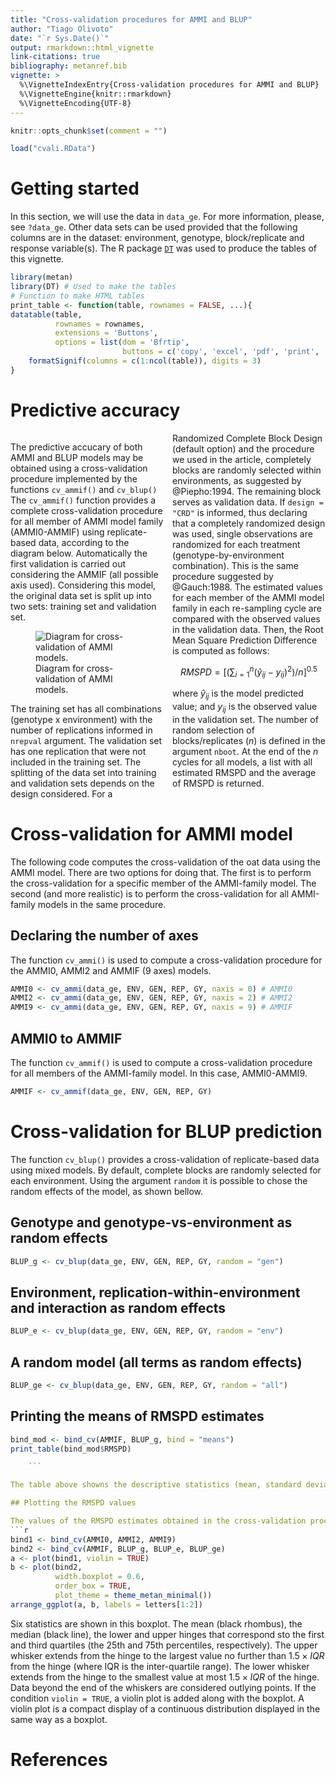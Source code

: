 ```yaml
---
title: "Cross-validation procedures for AMMI and BLUP"
author: "Tiago Olivoto"
date: "`r Sys.Date()`"
output: rmarkdown::html_vignette
link-citations: true
bibliography: metanref.bib
vignette: >
  %\VignetteIndexEntry{Cross-validation procedures for AMMI and BLUP}
  %\VignetteEngine{knitr::rmarkdown}
  %\VignetteEncoding{UTF-8}
---
```



```r
knitr::opts_chunk$set(comment = "")

load("cvali.RData")

```


# Getting started
In this section, we will use the data in `data_ge`. For more information, please, see `?data_ge`. Other data sets can be used provided that the following columns are in the dataset: environment, genotype, block/replicate and response variable(s). The R package [`DT`](https://rstudio.github.io/DT/) was used to produce the tables of this vignette.

<style>
  .col2 {
    columns: 2 200px;         /* number of columns and width in pixels*/
    -webkit-columns: 2 200px; /* chrome, safari */
    -moz-columns: 2 200px;    /* firefox */
  }
  .col3 {
    columns: 3 100px;
    -webkit-columns: 3 100px;
    -moz-columns: 3 100px;
  }
</style>

```r
library(metan)
library(DT) # Used to make the tables
# Function to make HTML tables
print_table <- function(table, rownames = FALSE, ...){
datatable(table,
          rownames = rownames,
          extensions = 'Buttons',
          options = list(dom = 'Bfrtip',
                         buttons = c('copy', 'excel', 'pdf', 'print', 'colvis')), ...) %>%
    formatSignif(columns = c(1:ncol(table)), digits = 3)
}

```


# Predictive accuracy 

<div class="col2">
The predictive accucary of both AMMI and BLUP models may be obtained using a cross-validation procedure implemented by the functions `cv_ammif()` and `cv_blup()` The `cv_ammif()` function provides a complete cross-validation procedure for all member of AMMI model family (AMMI0-AMMIF) using replicate-based data, according to the diagram below. Automatically the first validation is carried out considering the AMMIF (all possible axis used). Considering this model, the original data set is split up into two sets: training set and validation set.

![Diagram for cross-validation of AMMI models.](validation.png)

The training set has all combinations (genotype x environment) with the number of replications informed in `nrepval` argument. The validation set has one replication that were not included in the training set. The splitting of the data set into training and validation sets depends on the design considered. For a Randomized Complete Block Design (default option) and the procedure we used in the article, completely blocks are randomly selected within environments, as suggested by @Piepho:1994. The remaining block serves as validation data. If `design = "CRD"` is informed, thus declaring that a completely randomized design was used, single observations are randomized for each treatment (genotype-by-environment combination). This is the same procedure suggested by @Gauch:1988. The estimated values for each member of the AMMI model family in each re-sampling cycle are compared with the observed values in the validation data. Then, the Root Mean Square Prediction Difference is computed as follows:

$$
   RMSPD = 
   {\left[ {\left( {\sum\nolimits_{i = 1}^n {{{\left( {{{\hat y}_{ij}} - {y_{ij}}} \right)}^2}} } \right)/n} \right]^{0.5}}
$$

where $\widehat{y}_{ij}$ is the model predicted value; and $y_{ij}$ is the observed value in the validation set. The number of random selection of blocks/replicates (*n*) is defined in the argument `nboot`. At the end of the *n* cycles for all models, a list with all estimated RMSPD and the average of RMSPD is returned.

</div>

# Cross-validation for AMMI model
The following code computes the cross-validation of the oat data using the AMMI model. There are two options for doing that. The first is to perform the cross-validation for a specific member of the AMMI-family model. The second (and more realistic) is to perform the cross-validation for all AMMI-family models in the same procedure.

## Declaring the number of axes
The function `cv_ammi()` is used to compute a cross-validation procedure for the AMMI0, AMMI2 and AMMIF (9 axes) models.

```r
AMMI0 <- cv_ammi(data_ge, ENV, GEN, REP, GY, naxis = 0) # AMMI0
AMMI2 <- cv_ammi(data_ge, ENV, GEN, REP, GY, naxis = 2) # AMMI2
AMMI9 <- cv_ammi(data_ge, ENV, GEN, REP, GY, naxis = 9) # AMMIF
```

## AMMI0 to AMMIF
The function `cv_ammif()` is used to compute a cross-validation procedure for all members of the AMMI-family model. In this case, AMMI0-AMMI9.

```r
AMMIF <- cv_ammif(data_ge, ENV, GEN, REP, GY)
```

# Cross-validation for BLUP prediction
The function  `cv_blup()` provides a cross-validation of replicate-based data using mixed models. By default, complete blocks are randomly selected for each environment. Using the argument `random` it is possible to chose the random effects of the model, as shown bellow.

## Genotype and genotype-vs-environment as random effects
```r
BLUP_g <- cv_blup(data_ge, ENV, GEN, REP, GY, random = "gen")
```

## Environment, replication-within-environment and interaction as random effects
```r
BLUP_e <- cv_blup(data_ge, ENV, GEN, REP, GY, random = "env")
```

## A random model (all terms as random effects)
```r
BLUP_ge <- cv_blup(data_ge, ENV, GEN, REP, GY, random = "all")
```


## Printing the means of RMSPD estimates


```r
bind_mod <- bind_cv(AMMIF, BLUP_g, bind = "means")
print_table(bind_mod$RMSPD)

    ```

The table above showns the descriptive statistics (mean, standard deviation, standar error of the mean, and quantiles 2.5% and 97.5%) of the 100 RMSPD estimates for each model, and are presented from the most accurate model (smallest RMSPD mean) to the least accurate model (highest RMSPD mean). 

## Plotting the RMSPD values

The values of the RMSPD estimates obtained in the cross-validation process may be plotted using the function`plot()`. 
```r
bind1 <- bind_cv(AMMI0, AMMI2, AMMI9)
bind2 <- bind_cv(AMMIF, BLUP_g, BLUP_e, BLUP_ge)
a <- plot(bind1, violin = TRUE)
b <- plot(bind2,
          width.boxplot = 0.6,
          order_box = TRUE,
          plot_theme = theme_metan_minimal())
arrange_ggplot(a, b, labels = letters[1:2])

```

Six statistics are shown in this boxplot. The mean (black rhombus), the median (black line), the lower and upper hinges that correspond sto the first and third quartiles (the 25th and 75th percentiles, respectively). The upper whisker extends from the hinge to the largest value no further than $1.5\times{IQR}$ from the hinge (where IQR is the inter-quartile range). The lower whisker extends from the hinge to the smallest value at most $1.5\times{IQR}$ of the hinge. Data beyond the end of the whiskers are considered outlying points. If the condition `violin = TRUE`, a violin plot is added along with the boxplot. A violin plot is a compact display of a continuous distribution displayed in the same way as a boxplot.

# References

